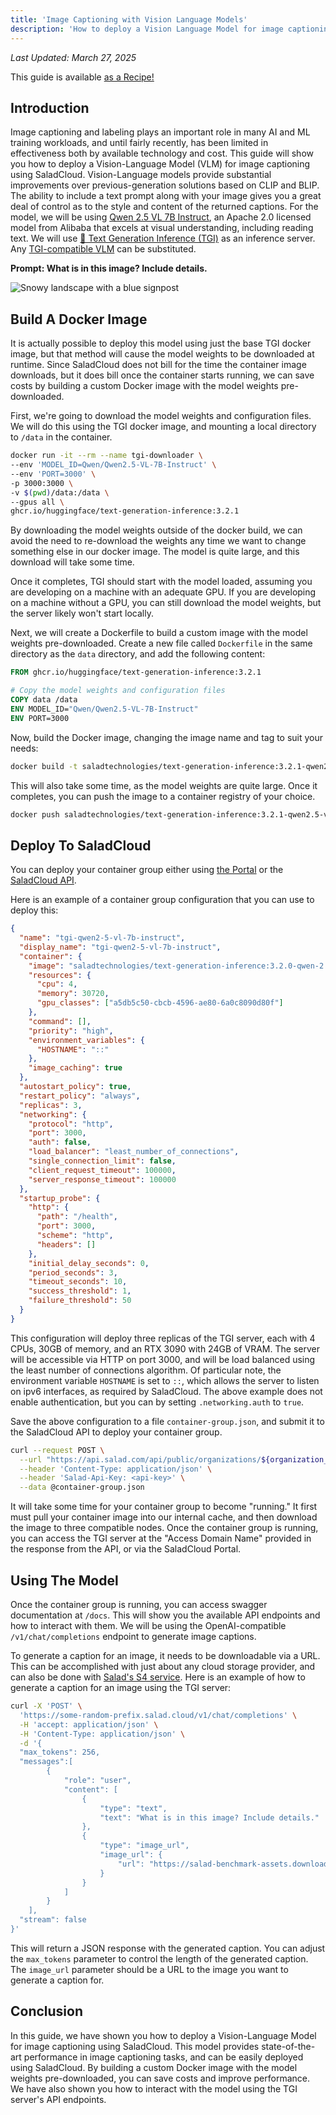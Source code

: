 ```yaml
---
title: 'Image Captioning with Vision Language Models'
description: 'How to deploy a Vision Language Model for image captioning using SaladCloud'
---
```


_Last Updated: March 27, 2025_

<Tip> This guide is available [as a Recipe!](/products/recipes/qwen2.5-vl-7b-instruct-tgi) </Tip>

## Introduction

Image captioning and labeling plays an important role in many AI and ML training workloads, and until fairly recently,
has been limited in effectiveness both by available technology and cost. This guide will show you how to deploy a
Vision-Language Model (VLM) for image captioning using SaladCloud. Vision-Language models provide substantial
improvements over previous-generation solutions based on CLIP and BLIP. The ability to include a text prompt along with
your image gives you a great deal of control as to the style and content of the returned captions. For the model, we
will be using [Qwen 2.5 VL 7B Instruct](https://huggingface.co/Qwen/Qwen2.5-VL-7B-Instruct), an Apache 2.0 licensed
model from Alibaba that excels at visual understanding, including reading text. We will use
[🤗 Text Generation Inference (TGI)](https://huggingface.co/docs/text-generation-inference/index) as an inference
server. Any [TGI-compatible VLM](https://huggingface.co/docs/text-generation-inference/supported_models) can be
substituted.

**Prompt: What is in this image? Include details.**

<Frame caption="The image shows a snowy landscape, likely taken on a mountaintop or hillside. The ground is covered with patches of snow, with some bare soil and vegetation visible where the snow has melted or been pushed away. In the distance, a hazy horizon stretches toward what appears to be valleys and mountains. There is dense evergreen forest predominantly visible on the slopes, adding depth and texture to the scene. The sky is cloudy, with slashes of sunlight breaking through on the right, indicating that the sun might be setting or emerging from behind a cloud formation. A blue signpost, common for hiking trails, is tilted on the right side, suggesting directionality. The overall atmosphere is serene and remote, typical of a high-altitude or wilderness mountainous area with no visible human structures.">
  <img src="/container-engine/images/qwen-image-1.png" alt="Snowy landscape with a blue signpost" />
</Frame>

## Build A Docker Image

It is actually possible to deploy this model using just the base TGI docker image, but that method will cause the model
weights to be downloaded at runtime. Since SaladCloud does not bill for the time the container image downloads, but it
does bill once the container starts running, we can save costs by building a custom Docker image with the model weights
pre-downloaded.

First, we're going to download the model weights and configuration files. We will do this using the TGI docker image,
and mounting a local directory to `/data` in the container.

```bash
docker run -it --rm --name tgi-downloader \
--env 'MODEL_ID=Qwen/Qwen2.5-VL-7B-Instruct' \
--env 'PORT=3000' \
-p 3000:3000 \
-v $(pwd)/data:/data \
--gpus all \
ghcr.io/huggingface/text-generation-inference:3.2.1
```

By downloading the model weights outside of the docker build, we can avoid the need to re-download the weights any time
we want to change something else in our docker image. The model is quite large, and this download will take some time.

Once it completes, TGI should start with the model loaded, assuming you are developing on a machine with an adequate
GPU. If you are developing on a machine without a GPU, you can still download the model weights, but the server likely
won't start locally.

Next, we will create a Dockerfile to build a custom image with the model weights pre-downloaded. Create a new file
called `Dockerfile` in the same directory as the `data` directory, and add the following content:

```dockerfile
FROM ghcr.io/huggingface/text-generation-inference:3.2.1

# Copy the model weights and configuration files
COPY data /data
ENV MODEL_ID="Qwen/Qwen2.5-VL-7B-Instruct"
ENV PORT=3000
```

Now, build the Docker image, changing the image name and tag to suit your needs:

```bash
docker build -t saladtechnologies/text-generation-inference:3.2.1-qwen2.5-vl-7b-instruct .
```

This will also take some time, as the model weights are quite large. Once it completes, you can push the image to a
container registry of your choice.

```bash
docker push saladtechnologies/text-generation-inference:3.2.1-qwen2.5-vl-7b-instruct
```

## Deploy To SaladCloud

You can deploy your container group either using [the Portal](https://portal.salad.cloud) or the
[SaladCloud API](http://localhost:3000/reference/saladcloud-api/container-groups/create-container-group).

Here is an example of a container group configuration that you can use to deploy this:

```json
{
  "name": "tgi-qwen2-5-vl-7b-instruct",
  "display_name": "tgi-qwen2-5-vl-7b-instruct",
  "container": {
    "image": "saladtechnologies/text-generation-inference:3.2.0-qwen-2.5-vl-7b-instruct",
    "resources": {
      "cpu": 4,
      "memory": 30720,
      "gpu_classes": ["a5db5c50-cbcb-4596-ae80-6a0c8090d80f"]
    },
    "command": [],
    "priority": "high",
    "environment_variables": {
      "HOSTNAME": "::"
    },
    "image_caching": true
  },
  "autostart_policy": true,
  "restart_policy": "always",
  "replicas": 3,
  "networking": {
    "protocol": "http",
    "port": 3000,
    "auth": false,
    "load_balancer": "least_number_of_connections",
    "single_connection_limit": false,
    "client_request_timeout": 100000,
    "server_response_timeout": 100000
  },
  "startup_probe": {
    "http": {
      "path": "/health",
      "port": 3000,
      "scheme": "http",
      "headers": []
    },
    "initial_delay_seconds": 0,
    "period_seconds": 3,
    "timeout_seconds": 10,
    "success_threshold": 1,
    "failure_threshold": 50
  }
}
```

This configuration will deploy three replicas of the TGI server, each with 4 CPUs, 30GB of memory, and an RTX 3090 with
24GB of VRAM. The server will be accessible via HTTP on port 3000, and will be load balanced using the least number of
connections algorithm. Of particular note, the environment variable `HOSTNAME` is set to `::`, which allows the server
to listen on ipv6 interfaces, as required by SaladCloud. The above example does not enable authentication, but you can
by setting `.networking.auth` to `true`.

Save the above configuration to a file `container-group.json`, and submit it to the SaladCloud API to deploy your
container group.

```bash
curl --request POST \
  --url "https://api.salad.com/api/public/organizations/${organization_name}/projects/${project_name}/containers" \
  --header 'Content-Type: application/json' \
  --header 'Salad-Api-Key: <api-key>' \
  --data @container-group.json
```

It will take some time for your container group to become "running." It first must pull your container image into our
internal cache, and then download the image to three compatible nodes. Once the container group is running, you can
access the TGI server at the "Access Domain Name" provided in the response from the API, or via the SaladCloud Portal.

## Using The Model

Once the container group is running, you can access swagger documentation at `/docs`. This will show you the available
API endpoints and how to interact with them. We will be using the OpenAI-compatible `/v1/chat/completions` endpoint to
generate image captions.

To generate a caption for an image, it needs to be downloadable via a URL. This can be accomplished with just about any
cloud storage provider, and can also be done with [Salad's S4 service](/reference/s4/upload-a-file). Here is an example
of how to generate a caption for an image using the TGI server:

```bash
curl -X 'POST' \
  'https://some-random-prefix.salad.cloud/v1/chat/completions' \
  -H 'accept: application/json' \
  -H 'Content-Type: application/json' \
  -d '{
  "max_tokens": 256,
  "messages":[
        {
            "role": "user",
            "content": [
                {
                    "type": "text",
                    "text": "What is in this image? Include details."
                },
                {
                    "type": "image_url",
                    "image_url": {
                        "url": "https://salad-benchmark-assets.download/coco2017/train2017/000000000094.jpg"
                    }
                }
            ]
        }
    ],
  "stream": false
}'
```

This will return a JSON response with the generated caption. You can adjust the `max_tokens` parameter to control the
length of the generated caption. The `image_url` parameter should be a URL to the image you want to generate a caption
for.

## Conclusion

In this guide, we have shown you how to deploy a Vision-Language Model for image captioning using SaladCloud. This model
provides state-of-the-art performance in image captioning tasks, and can be easily deployed using SaladCloud. By
building a custom Docker image with the model weights pre-downloaded, you can save costs and improve performance. We
have also shown you how to interact with the model using the TGI server's API endpoints.
